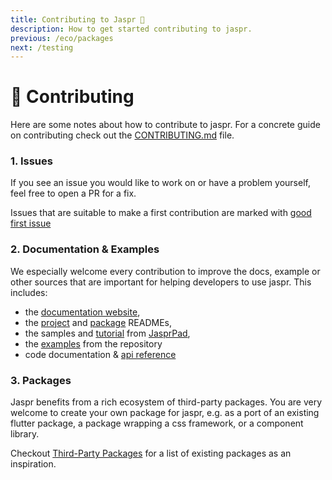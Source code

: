 ```yaml
---
title: Contributing to Jaspr 💙
description: How to get started contributing to jaspr.
previous: /eco/packages
next: /testing
---
```


# 💙 Contributing

Here are some notes about how to contribute to jaspr. For a concrete guide on
contributing check out the [CONTRIBUTING.md](https://github.com/schultek/jaspr/blob/develop/CONTRIBUTING.md) file.

### 1. Issues

If you see an issue you would like to work on or have a problem yourself, feel free to open a
PR for a fix.

Issues that are suitable to make a first contribution are marked with [good first issue](https://github.com/schultek/jaspr/labels/good%20first%20issue)

### 2. Documentation & Examples

We especially welcome every contribution to improve the docs, example or other sources that are
important for helping developers to use jaspr. This includes:

- the [documentation website](https://github.com/schultek/jaspr/tree/develop/docs),
- the [project](https://github.com/schultek/jaspr/blob/develop/README.md) and [package](https://github.com/schultek/jaspr/blob/develop/packages/jaspr/README.md) READMEs,
- the samples and [tutorial](https://jasprpad.schultek.de/?tutorial=intro) from [JasprPad](https://jasprpad.schultek.de),
- the [examples](https://github.com/schultek/jaspr/tree/develop/examples) from the repository
- code documentation & [api reference](https://pub.dev/documentation/jaspr/latest/jaspr/jaspr-library.html)

### 3. Packages

Jaspr benefits from a rich ecosystem of third-party packages. You are very welcome to create 
your own package for jaspr, e.g. as a port of an existing flutter package, a package wrapping a css framework, or
a component library.

Checkout [Third-Party Packages](/eco/packages) for a list of existing packages as an inspiration.

